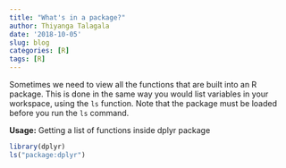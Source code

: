 ```yaml
---
title: "What's in a package?"
author: Thiyanga Talagala
date: '2018-10-05'
slug: blog
categories: [R]
tags: [R]
---
```


Sometimes we need to view all the functions that are built into an R package.
This is done in the same way you would list variables in your workspace, using the `ls` function. Note that the package must be loaded before you run the `ls` command.

**Usage:** Getting a list of functions inside dplyr package

```r
library(dplyr)
ls("package:dplyr")

```